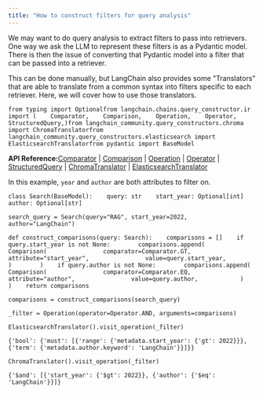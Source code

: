 ```yaml
---
title: "How to construct filters for query analysis"
---
```


We may want to do query analysis to extract filters to pass into retrievers. One way we ask the LLM to represent these filters is as a Pydantic model. There is then the issue of converting that Pydantic model into a filter that can be passed into a retriever.

This can be done manually, but LangChain also provides some "Translators" that are able to translate from a common syntax into filters specific to each retriever. Here, we will cover how to use those translators.

```
from typing import Optionalfrom langchain.chains.query_constructor.ir import (    Comparator,    Comparison,    Operation,    Operator,    StructuredQuery,)from langchain_community.query_constructors.chroma import ChromaTranslatorfrom langchain_community.query_constructors.elasticsearch import ElasticsearchTranslatorfrom pydantic import BaseModel
```

**API Reference:**[Comparator](https://python.langchain.com/api_reference/core/structured_query/langchain_core.structured_query.Comparator.html) | [Comparison](https://python.langchain.com/api_reference/core/structured_query/langchain_core.structured_query.Comparison.html) | [Operation](https://python.langchain.com/api_reference/core/structured_query/langchain_core.structured_query.Operation.html) | [Operator](https://python.langchain.com/api_reference/core/structured_query/langchain_core.structured_query.Operator.html) | [StructuredQuery](https://python.langchain.com/api_reference/core/structured_query/langchain_core.structured_query.StructuredQuery.html) | [ChromaTranslator](https://python.langchain.com/api_reference/community/query_constructors/langchain_community.query_constructors.chroma.ChromaTranslator.html) | [ElasticsearchTranslator](https://python.langchain.com/api_reference/community/query_constructors/langchain_community.query_constructors.elasticsearch.ElasticsearchTranslator.html)

In this example, `year` and `author` are both attributes to filter on.

```
class Search(BaseModel):    query: str    start_year: Optional[int]    author: Optional[str]
```

```
search_query = Search(query="RAG", start_year=2022, author="LangChain")
```

```
def construct_comparisons(query: Search):    comparisons = []    if query.start_year is not None:        comparisons.append(            Comparison(                comparator=Comparator.GT,                attribute="start_year",                value=query.start_year,            )        )    if query.author is not None:        comparisons.append(            Comparison(                comparator=Comparator.EQ,                attribute="author",                value=query.author,            )        )    return comparisons
```

```
comparisons = construct_comparisons(search_query)
```

```
_filter = Operation(operator=Operator.AND, arguments=comparisons)
```

```
ElasticsearchTranslator().visit_operation(_filter)
```

```
{'bool': {'must': [{'range': {'metadata.start_year': {'gt': 2022}}},   {'term': {'metadata.author.keyword': 'LangChain'}}]}}
```

```
ChromaTranslator().visit_operation(_filter)
```

```
{'$and': [{'start_year': {'$gt': 2022}}, {'author': {'$eq': 'LangChain'}}]}
```
